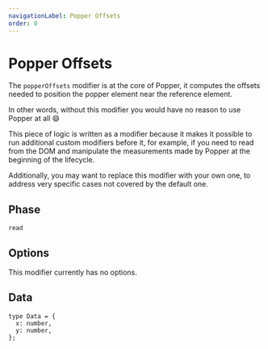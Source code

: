 ```yaml
---
navigationLabel: Popper Offsets
order: 0
---
```


# Popper Offsets

The `popperOffsets` modifier is at the core of Popper, it computes the offsets
needed to position the popper element near the reference element.

In other words, without this modifier you would have no reason to use Popper at
all 😄

This piece of logic is written as a modifier because it makes it possible to run
additional custom modifiers before it, for example, if you need to read from the
DOM and manipulate the measurements made by Popper at the beginning of the
lifecycle.

Additionally, you may want to replace this modifier with your own one, to
address very specific cases not covered by the default one.

<x-ad />

## Phase

`read`

## Options

This modifier currently has no options.

## Data

```flow
type Data = {
  x: number,
  y: number,
};
```
